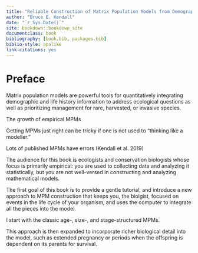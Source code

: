 ```yaml
--- 
title: "Reliable Construction of Matrix Population Models from Demographic Information"
author: "Bruce E. Kendall"
date: "`r Sys.Date()`"
site: bookdown::bookdown_site
documentclass: book
bibliography: [book.bib, packages.bib]
biblio-style: apalike
link-citations: yes
---
```


# Preface {-}

Matrix population models are powerful tools for quantitatively integrating demographic and life history information to address ecological questions as well as prioritizing management for rare, harvested, or invasive species. 

The growth of empirical MPMs

Getting MPMs just right can be tricky if one is not used to "thinking like a modeller."

Lots of published MPMs have errors (Kendall et al. 2019)

The audience for this book is ecologists and conservation biologists whose focus is primarily empirical: you are used to collecting data and analyzing it statistically, but you are not well-versed in constructing and analyzing mathematical models.

The first goal of this book is to provide a gentle tutorial, and introduce a new approach to MPM construction that keeps you, the biolgist, focused on events in the life cycle of your organism, and uses the computer to integrate all the pieces into the model.

I start with the classic age-, size-, and stage-structured MPMs.

This approach is then expanded to incorporate richer biological detail into the model, such as extended pregnancy or periods when the offspring is dependent on its parents for survival.